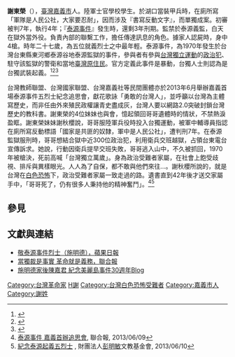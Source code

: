 {{Infobox Person
| name   =謝東榮
| image     = File:謝東榮生前.jpg
| image_size     = 250px
| caption  =謝東榮遭槍決前的照片
| birth_date  = 1943年
| birth_place =  {{TWN-JPN}}[[臺南州|臺南州]][[嘉義市_(州轄市)|嘉義市]]
| death_date  = 1970年5月30日（27歲）
| death_place = {{ROC|臺灣省}}[[臺北縣|臺北縣]][[新店鎮|新店鎮]][[安坑刑場|安坑刑場]]
| nationality = {{JPN-EMP}}（1943－1945）<br>{{ROC}}（1945－1970）
| occupation =
| alma_mater        = 
| office = 
| term_start = 
| term_end = 
| spouse = 
| children = 
}}
'''謝東榮'''（{{bd|1943年||1970年}}），[[臺灣|臺灣]][[嘉義市|嘉義市]]人。陸軍士官學校學生。於湖口當裝甲兵時，在廁所寫「軍隊是人民公社，大家要忍耐」，因而涉及『書寫反動文字』，而單獨成案。初審被判7年，執行4年；『[[泰源事件|泰源事件]]』發生時，還剩3年刑期。監禁於泰源義監，白天在獄外當外役。負責內部的聯繫工作，擔任傳達訊息的角色。據家人認屍時，身中4槍。時年二十七歲，為五位就義烈士之中最年輕。泰源事件，為1970年發生於台灣台東縣東河鄉泰源谷地泰源監獄的事件，參與者有參與[[台灣獨立運動|台灣獨立運動]]的[[政治犯|政治犯]]、駐守該監獄的警衛和當地[[臺灣原住民|臺灣原住民]]。官方定義此事件是暴動，台獨人士則認為是台獨武裝起義。<ref>{{cite web | url = http://www.twherohall.tw/e_heroes_detail.php?ID=23 | title = 台灣英雄館網站謝東榮傳 | accessdate = 2011-02-28 | archive-url = https://web.archive.org/web/20131016221046/http://www.twherohall.tw/e_heroes_detail.php?ID=23 | archive-date = 2013-10-16 | dead-url = yes }}</ref><ref> {{citation | contribution = 泰源監獄事件研究 | title = 戒嚴時期政治案件專題研討會 | editor-first = 儀深 | editor-last = 陳 | publisher = 財團法人戒嚴時期不當叛亂暨匪諜審判案件補償基金會 | date = 2002年12月10日| id = | accessdate = 2011-02-28}}</ref><ref> {{cite journal | title = 《口述歷史》泰源監獄事件專輯 | journal = 中央研究院近代史研究所 | date = 2002年8月 | first = 儀深 | last = 陳 | volume = 第11期| id = | accessdate = 2011-02-28}}</ref>

台灣教師聯盟、台灣國家聯盟、台灣嘉義社等民間團體亦於2013年6月舉辦嘉義首場泰源事件五烈士紀念追思會，獻花歌詠「勇敢的台灣人」，並呼籲以台灣為主體寫歷史，而非任由外來殖民政權讓青史盡成灰，台灣人要以網路2.0突破封鎖台灣歷史的教科書。謝東榮的4位妹妹也與會，憶起領回哥哥遺體時的情狀，不禁熱淚盈眶。謝東榮妹妹謝秋櫻說，哥哥服陸軍兵役時投入台獨運動，被軍中輔導員指認在廁所寫反動標語「國家是共匪的奴隸，軍中是人民公社」，遭判刑7年。在泰源監獄服刑時，哥哥想結合獄中近300位政治犯，利用衛兵交班越獄，占領台東電台宣傳訴求。她說，行動因衛兵提早交班失敗，哥哥逃入山中，不久被抓回，1970年被槍決，死前高喊「台灣獨立萬歲」。身為政治受難者家屬，在社會上飽受歧視、排斥與異樣眼光。人人為了自保，都不敢與他們來往…。謝秋櫻所說的，就是台灣在[[白色恐怖|白色恐怖]]下，政治受難者家屬一致走過的路。遺書直到42年後才送交家屬手中，「哥哥死了，仍有很多人秉持他的精神奮鬥」。<ref>[http://udn.com/NEWS/DOMESTIC/DOM5/7951949.shtml#ixzz2WoDhnW5D 泰源事件 嘉義首辦追思會]{{dead link|date=十月 2017 |bot=InternetArchiveBot }}, 聯合報, 2013/06/09</ref><ref>[http://www.hi-on.org.tw/bulletins.jsp?b_ID=129434 紀念泰源起義五烈士] {{Wayback|url=http://www.hi-on.org.tw/bulletins.jsp?b_ID=129434 |date=20131215191823 }}, 財團法人[[彭明敏|彭明敏]]文教基金會, 2013/06/10</ref>

==參見==
{{reflist|2}}

==文獻與連結==
* [http://www.appledaily.com.tw/appledaily/article/headline/20130530/35051459/applesearch/%E6%95%AC%E6%B3%B0%E6%BA%90%E4%BA%8B%E4%BB%B6%E7%83%88%E5%A3%AB%EF%BC%88%E6%96%BD%E6%98%8E%E5%BE%B7%EF%BC%89 敬泰源事件烈士（施明德），蘋果日報]{{Wayback|url=http://www.appledaily.com.tw/appledaily/article/headline/20130530/35051459/applesearch/%E6%95%AC%E6%B3%B0%E6%BA%90%E4%BA%8B%E4%BB%B6%E7%83%88%E5%A3%AB%EF%BC%88%E6%96%BD%E6%98%8E%E5%BE%B7%EF%BC%89 |date=20160313060520 }}
* [https://web.archive.org/web/20130608031420/http://udn.com/NEWS/OPINION/X1/7931159.shtml 當獨裁是事實 革命就是義務，聯合報]
* [http://norigina.blogspot.tw/ 施明德家後陳嘉君 紀念美麗島事件30週年Blog]{{Wayback|url=http://norigina.blogspot.tw/ |date=20130504013533 }}

[[Category:台灣革命家|Category:台灣革命家]]
[[Category:臺灣獨立運動者|H謝]]
[[Category:台灣白色恐怖受難者|Category:台灣白色恐怖受難者]]
[[Category:嘉義市人|Category:嘉義市人]]
[[Category:謝姓|Category:謝姓]]
